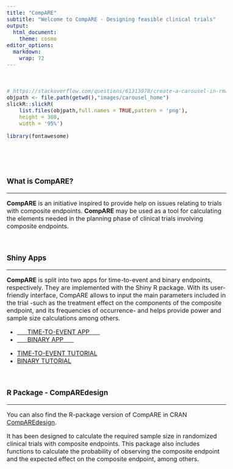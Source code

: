 ---
title: "CompARE"
subtitle: "Welcome to CompARE - Designing feasible clinical trials"
output:
  html_document:
    theme: cosmo
editor_options: 
  markdown: 
    wrap: 72
---

```{=html}
<style type="text/css">
h1.title {
  display: none;
}
</style>
```
```{=html}
<style type="text/css">
.subtitle {
  font-size: 36px;
  font-weight: 500;
  color: DarkRed;
  text-align: center;
}
</style>
```
```{=html}
<style type="text/css">
  body{
  font-size: 12pt;
}
</style>
```
```{=html}
<head>
<title>CompARE</title>
</head>
```
<br>

```{r echo=FALSE}
# https://stackoverflow.com/questions/61313078/create-a-carousel-in-rmarkdown
objpath <- file.path(getwd(),"images/carousel_home")
slickR::slickR(
    list.files(objpath,full.names = TRUE,pattern = 'png'),
    height = 300,
    width = '95%')
```

```{r echo=FALSE}
library(fontawesome)
```

<br>

<br>

### What is CompARE?

<hr>

**CompARE** is an initiative inspired to provide help on issues relating
to trials with composite endpoints. **CompARE** may be used as a tool
for calculating the elements needed in the planning phase of clinical
trials involving composite endpoints.

<br>

### Shiny Apps

<hr>

**CompARE** is split into two apps for time-to-event and binary
endpoints, respectively. They are implemented with the Shiny R package.
With its user-friendly interface, CompARE allows to input the main
parameters included in the trial -such as the treatment effect on the
components of the composite endpoint, and its frequencies of occurrence-
and helps provide power and sample size calculations among others. <br>

<ul class="pager">

<!--this is the style of the button-->

<li><a href="https://www.grbio.eu/compare/CompARETimeToEvent/">      TIME-TO-EVENT
APP      </a></li>

<li><a href="https://www.grbio.eu/compare/CompAREBinary/">      BINARY
APP      </a></li>

</ul>

<ul class="pager">

<!--this is the style of the button-->

<li><a href="https://www.grbio.eu/compare/CompARETimeToEvent/help_Tutorial.html">TIME-TO-EVENT
TUTORIAL</a></li>

<li><a href="https://www.grbio.eu/compare/CompAREBinary/Help-Tutorial.html">BINARY
TUTORIAL</a></li>

</ul>

<br>

### R Package - CompAREdesign

<hr>

You can also find the R-package version of CompARE in CRAN
[CompAREdesign](https://cran.r-project.org/web/packages/CompAREdesign/index.html).

It has been designed to calculate the required sample size in randomized
clinical trials with composite endpoints. This package also includes
functions to calculate the probability of observing the composite
endpoint and the expected effect on the composite endpoint, among
others.
